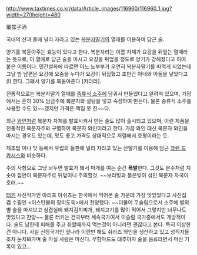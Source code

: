 http://www.taxtimes.co.kr/data/Article_images/116960/116960_1.jpg?width=270height=480

覆盆子酒

국내의 산과 들에 널리 자라고 있는 [[복분자]]딸기의 열매를 이용하여 담근 [[술]].

양기를 북돋아주는 효능이 있다고 한다. 복분자라는 이름 자체가 요강을 뒤엎는 열매라는 뜻으로, 이 열매로 담근 술을 마시고 요강을 뒤엎을 정도로 양기가 강해졌다고 하여 붙은 이름이다. 민간설화에 따르면 어느 노부부가 우연히 복분자딸기를 따먹게 되었는데 그날 밤 남편은 요강에 오줌을 누다가 요강이 뒤집혔고 조만간 아내와 아들을 낳았다고(!) 한다. 그래서 양기를 북돋아준다 [카더라].

전통적으로는 복분자딸기 열매를 [[증류식 소주]]에 담궈서 만들었다고 알려져 있으며, 가정에서는 흔히 30% 담금주에 복분자와 설탕을 넣고 숙성하여 만든다. 물론 증류식 소주를 사용할 수도 있~~겠지만 가격은 책임 못 진~~다.

최근 [[와인]]처럼 복분자 자체를 발효시켜서 만든 술도 많이 출시되고 있으며, 이런 제품을 전통적인 복분자주와 구별하여 복분자 와인이라고 한다. 가끔 와인 대신 복분자 와인을 마시는 경우도 있는데, 맛도 좋고 가격도 상대적으로 저렴해서 호평이라는 듯.

제조법 이나 맛 등에서 유럽의 들판에 널리 자라고 있는 산딸기를 이용해 담근 [[크렘 드 카시스]]와 비슷하다.

주의 사항으로 그냥 놔두면 발효가 돼서 마개를 여는 순간 '''폭발'''한다. 그것도 분수처럼 치솟아 집안이 복분자주로 뒤덮이니 주의할것. ~~보라빛과 붉은빛이 섞인 복분자 자국이 호러.~~

[[터키]] 사진작가인 아리프 아쉬츠는 한국에서 먹어본 술 가운데 가장 맛있었다고 사진집 겸 수필인 <이스탄불의 장미도둑>에서 찬양했다. ~~더불어 무슬림으로서 소주에 별의별 술을 마셔보고 삼겹실에 돼지김치찌개, 돼지고기를 많이 먹어서 그렇지만 너무나도 맛있다고 찬양~~ 물론 터키는 건국부터 세속국가여서 이슬람 국가중에서도 개방적이다. 술도 남한테 피해를 주고 취할때까지 먹는것이 아니라면 괜찮다고 본다. 특히 이상한건 아니다. 사실 신정국가인 옆나라 이란만 해도 쉬라즈 와인을 생산하고 있고 성직자들조차 눈치봐가며 술 마실 사람은 마신다. 무함마드도 대추야자 술을 음료라면서 마신 기록이 있고...
